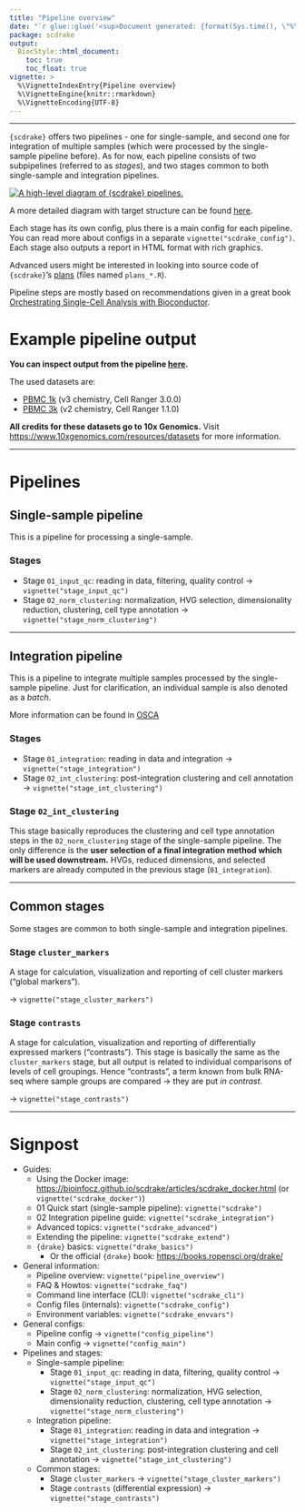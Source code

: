 ```yaml
---
title: "Pipeline overview"
date: "`r glue::glue('<sup>Document generated: {format(Sys.time(), \"%Y-%m-%d %H:%M:%S %Z%z</sup>\")}')`"
package: scdrake
output:
  BiocStyle::html_document:
    toc: true
    toc_float: true
vignette: >
  %\VignetteIndexEntry{Pipeline overview}
  %\VignetteEngine{knitr::rmarkdown}
  %\VignetteEncoding{UTF-8}  
---
```


***

`{scdrake}` offers two pipelines - one for single-sample, and second one for integration of multiple samples
(which were processed by the single-sample pipeline before). As for now, each pipeline consists of
two subpipelines (referred to as *stages*), and two stages common to both single-sample and integration pipelines.

[![A high-level diagram of `{scdrake}` pipelines.](pipeline_overview.png)](https://github.com/bioinfocz/scdrake/blob/main/diagrams/pipeline_overview.pdf)

A more detailed diagram with target structure can be found [here](https://github.com/bioinfocz/scdrake/blob/main/diagrams/pipeline_overview.pdf).

Each stage has its own config, plus there is a main config for each pipeline.
You can read more about configs in a separate `vignette("scdrake_config")`.
Each stage also outputs a report in HTML format with rich graphics.

Advanced users might be interested in looking into source code of `{scdrake}`'s [plans](https://github.com/bioinfocz/scdrake/tree/main/R)
(files named `plans_*.R`).

Pipeline steps are mostly based on recommendations given in a great book
[Orchestrating Single-Cell Analysis with Bioconductor](https://bioconductor.org/books/3.15/OSCA/).

# Example pipeline output

**You can inspect output from the pipeline [here](https://onco.img.cas.cz/novotnyj/scdrake/).**

The used datasets are:

- [PBMC 1k](https://www.10xgenomics.com/resources/datasets/1-k-pbm-cs-from-a-healthy-donor-v-3-chemistry-3-standard-3-0-0)
  (v3 chemistry, Cell Ranger 3.0.0)
- [PBMC 3k](https://www.10xgenomics.com/resources/datasets/3-k-pbm-cs-from-a-healthy-donor-1-standard-1-1-0)
  (v2 chemistry, Cell Ranger 1.1.0)

**All credits for these datasets go to 10x Genomics.**
Visit <https://www.10xgenomics.com/resources/datasets> for more information.

***

# Pipelines

## Single-sample pipeline

This is a pipeline for processing a single-sample.

### Stages

- Stage `01_input_qc`: reading in data, filtering, quality control -> `vignette("stage_input_qc")`
- Stage `02_norm_clustering`: normalization, HVG selection, dimensionality reduction, clustering, cell type annotation
  -> `vignette("stage_norm_clustering")`

***

## Integration pipeline

This is a pipeline to integrate multiple samples processed by the single-sample pipeline.
Just for clarification, an individual sample is also denoted as a *batch*.

More information can be found in [OSCA](http://bioconductor.org/books/3.15/OSCA.multisample)

### Stages

- Stage `01_integration`: reading in data and integration -> `vignette("stage_integration")`
- Stage `02_int_clustering`: post-integration clustering and cell annotation -> `vignette("stage_int_clustering")`

### Stage `02_int_clustering`

This stage basically reproduces the clustering and cell type annotation steps in the `02_norm_clustering` stage of
the single-sample pipeline. The only difference is the **user selection of a final integration method which will be used downstream.**
HVGs, reduced dimensions, and selected markers are already computed in the previous stage (`01_integration`).

***

## Common stages

Some stages are common to both single-sample and integration pipelines.

### Stage `cluster_markers`

A stage for calculation, visualization and reporting of cell cluster markers ("global markers").

-> `vignette("stage_cluster_markers")`

### Stage `contrasts`

A stage for calculation, visualization and reporting of differentially expressed markers ("contrasts").
This stage is basically the same as the `cluster_markers` stage, but all output is related to individual comparisons
of levels of cell groupings. Hence "contrasts", a term known from bulk RNA-seq where sample groups are compared
-> they are put *in contrast*.

-> `vignette("stage_contrasts")`

***

# Signpost

- Guides:
  - Using the Docker image: <https://bioinfocz.github.io/scdrake/articles/scdrake_docker.html>
    (or `vignette("scdrake_docker")`)
  - 01 Quick start (single-sample pipeline): `vignette("scdrake")`
  - 02 Integration pipeline guide: `vignette("scdrake_integration")`
  - Advanced topics: `vignette("scdrake_advanced")`
  - Extending the pipeline: `vignette("scdrake_extend")`
  - `{drake}` basics: `vignette("drake_basics")`
    - Or the official `{drake}` book: <https://books.ropensci.org/drake/>
- General information:
  - Pipeline overview: `vignette("pipeline_overview")`
  - FAQ & Howtos: `vignette("scdrake_faq")`
  - Command line interface (CLI): `vignette("scdrake_cli")`
  - Config files (internals): `vignette("scdrake_config")`
  - Environment variables: `vignette("scdrake_envvars")`
- General configs:
    - Pipeline config -> `vignette("config_pipeline")`
    - Main config -> `vignette("config_main")`
- Pipelines and stages:
  - Single-sample pipeline:
    - Stage `01_input_qc`: reading in data, filtering, quality control -> `vignette("stage_input_qc")`
    - Stage `02_norm_clustering`: normalization, HVG selection, dimensionality reduction, clustering, cell type annotation
      -> `vignette("stage_norm_clustering")`
  - Integration pipeline:
    - Stage `01_integration`: reading in data and integration -> `vignette("stage_integration")`
    - Stage `02_int_clustering`: post-integration clustering and cell annotation -> `vignette("stage_int_clustering")`
  - Common stages:
    - Stage `cluster_markers` -> `vignette("stage_cluster_markers")`
    - Stage `contrasts` (differential expression) -> `vignette("stage_contrasts")`
